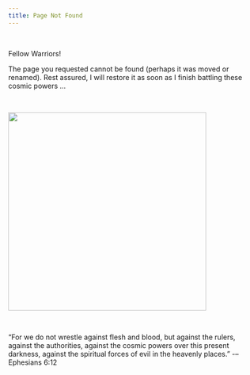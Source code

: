 ```yaml
---
title: Page Not Found
---
```


<br/>

Fellow Warriors!

The page you requested cannot be found (perhaps it was moved or renamed). Rest assured, I will restore it as soon as I finish battling these cosmic powers ...

<br/>

![](img/warfare.png){fig-align="center" width="400"}

<br/>

"For we do not wrestle against flesh and blood, but against the rulers, against the authorities, against the cosmic powers over this present darkness, against the spiritual forces of evil in the heavenly places." -– Ephesians 6:12


<link rel="icon" type="image/png" href="img/tud_logo2"/>